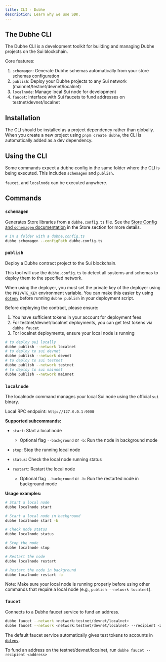 ```yaml
---
title: CLI - Dubhe
description: Learn why we use SDK.
---
```


## The Dubhe CLI

The Dubhe CLI is a development toolkit for building and managing Dubhe projects on the Sui blockchain.

Core features:

1. `schemagen`: Generate Dubhe schemas automatically from your store schemas configuration
2. `publish`: Deploy your Dubhe projects to any Sui network (mainnet/testnet/devnet/localnet)
3. `localnode`: Manage local Sui node for development
4. `faucet`: Interface with Sui faucets to fund addresses on testnet/devnet/localnet

## Installation

The CLI should be installed as a project dependency rather than globally. When you create a new project using `pnpm create dubhe`, the CLI is automatically added as a dev dependency.

## Using the CLI

Some commands expect a dubhe config in the same folder where the CLI is being executed. This includes `schemagen` and `publish`.

`faucet`, and `localnode` can be executed anywhere.

## Commands

### `schemagen`

Generates Store libraries from a `dubhe.config.ts` file. See the [Store Config and `schemagen` documentation](../schemas/config) in the Store section for more details.

```bash
# in a folder with a dubhe.config.ts
dubhe schemagen --configPath dubhe.config.ts
```

### `publish`

Deploy a Dubhe contract project to the Sui blockchain.

This tool will use the `dubhe.config.ts` to detect all systems and schemas to deploy them to the specified network.

When using the deployer, you must set the private key of the deployer using the `PRIVATE_KEY` environment variable. You can make this easier by using [`dotenv`](https://www.npmjs.com/package/dotenv) before running `dubhe publish` in your deployment script.

Before deploying the contract, please ensure:

1. You have sufficient tokens in your account for deployment fees
2. For testnet/devnet/localnet deployments, you can get test tokens via `dubhe faucet`
3. For localnet deployments, ensure your local node is running

```bash
# to deploy sui locally
dubhe publish --network localnet
# to deploy to sui devnet
dubhe publish --network devnet
# to deploy to sui testnet
dubhe publish --network testnet
# to deploy to sui mainnet
dubhe publish --network mainnet
```

### `localnode`

The localnode command manages your local Sui node using the official `sui` binary.

Local RPC endpoint: `http://127.0.0.1:9000`

**Supported subcommands:**

- `start`: Start a local node

  - Optional flag `--background` or `-b`: Run the node in background mode

- `stop`: Stop the running local node
- `status`: Check the local node running status
- `restart`: Restart the local node
  - Optional flag `--background` or `-b`: Run the restarted node in background mode

**Usage examples:**

```bash
# Start a local node
dubhe localnode start

# Start a local node in background
dubhe localnode start -b

# Check node status
dubhe localnode status

# Stop the node
dubhe localnode stop

# Restart the node
dubhe localnode restart

# Restart the node in background
dubhe localnode restart -b
```

Note: Make sure your local node is running properly before using other commands that require a local node (e.g., `publish --network localnet`).

### `faucet`

Connects to a Dubhe faucet service to fund an address.

```bash
dubhe faucet --network <network:testnet/devnet/localnet>
dubhe faucet --network <network:testnet/devnet/localnet> --recipient <address>
```

The default faucet service automatically gives test tokens to accounts in [`dotenv`](https://www.npmjs.com/package/dotenv).

To fund an address on the testnet/devnet/localnet, run `dubhe faucet --recipient <address>`

